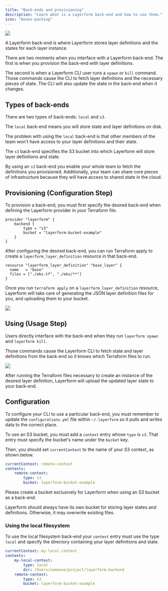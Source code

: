 ```yaml
---
title: "Back-ends and provisioning"
description: "Learn what is a Layerform back-end and how to use them."
icon: "boxes-packing"
---
```


<div className="flex justify-center items-center">
    <img src="./images/platypus-spawn.png" className="w-96" />
</div>

A Layerform back-end is where Layerform stores layer definitions and the states for each layer instance.

There are two moments when you interface with a Layerform back-end. The first is when you provision the back-end with layer definitions.

The second is when a Layerform CLI user runs a `spawn` or `kill` command. Those commands cause the CLI to fetch layer definitions and the necessary pieces of state. The CLI will also update the state in the back-end when it changes.

## Types of back-ends

There are two types of back-ends: `local` and `s3`.

The `local` back-end means you will store state and layer definitions on disk.

The problem with using the `local` back-end is that other members of the team won't have access to your layer definitions and their state.

The `s3` back-end specifies the S3 bucket into which Layerform will store layer definitions and state.

By using an `s3` back-end you enable your whole team to fetch the definitions you provisioned. Additionally, your team can share core pieces of infrastructure because they will have access to shared state in the cloud.

## Provisioning (Configuration Step)

To provision a back-end, you must first specify the desired back-end when defining the Layerform provider in your Terraform file.

```hcl
provider "layerform" {
    backend {
        type = "s3"
        bucket = "layerform-bucket-example"
    }
}
```

After configuring the desired back-end, you can run Terraform apply to create a `layerform_layer_definition` resource in that back-end.

```hcl
resource "layerform_layer_definition" "base_layer" {
  name   = "base"
  files = ["./eks.tf", "./eks/**"]
}
```

Once you run `terraform apply` on a `layerform_layer_definition` resource, Layerform will take care of generating the JSON layer definition files for you, and uploading them to your bucket.

![](./images/backend-process.png)

## Using (Usage Step)

Users directly interface with the back-end when they run `layerform spawn` and `layerform kill`.

Those commands cause the Layerform CLI to fetch state and layer definitions from the back-end so it knows which Terraform files to run.

![](./images/backend-pull.png)

After running the Terraform files necessary to create an instance of the desired layer definition, Layerform will upload the updated layer state to your back-end.

## Configuration

To configure your CLI to use a particular back-end, you must remember to update the `configurations.yml` file within `~/.layerform` so it pulls and writes data to the correct place.

To use an S3 bucket, you must add a `context` entry whose `type` is `s3`. That entry must specify the bucket's name under the `bucket` key.

Then, you should set `currentContext` to the name of your S3 context, as shown below.

```yaml
currentContext: remote-context
contexts:
    remote-context:
        type: s3
        bucket: layerform-bucket-example
```

<Warning>
Please create a bucket exclusively for Layerform when using an S3 bucket as a back-end.

Layerform should always have its own bucket for storing layer states and definitions. Otherwise, it may overwrite existing files.

</Warning>

### Using the local filesystem

To use the local filesystem back-end your `context` entry must use the type `local` and specify the directory containing your layer definitions and state.

```yaml
currentContext: my-local-context
contexts:
    my-local-context:
        type: local
        dir: /Users/someone/project/layerform-backend
    remote-context:
        type: s3
        bucket: layerform-bucket-example
```
